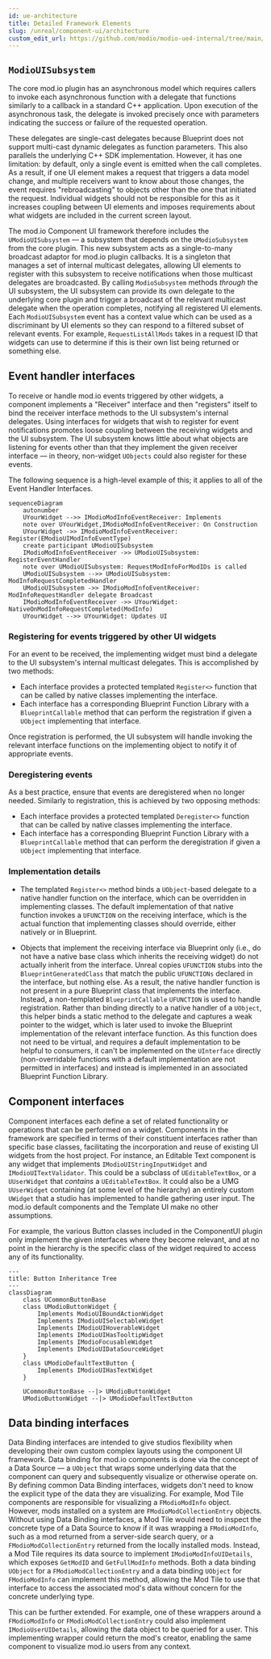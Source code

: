 ```yaml
---
id: ue-architecture
title: Detailed Framework Elements
slug: /unreal/component-ui/architecture
custom_edit_url: https://github.com/modio/modio-ue4-internal/tree/main/Plugins/ModioComponentUI/Doc/doc_root/en-us/component-ui/architecture.mdx
---
```



## `ModioUISubsystem`

The core mod.io plugin has an asynchronous model which requires callers to invoke each asynchronous function with a delegate that functions similarly to a callback in a standard C++ application. Upon execution of the asynchronous task, the delegate is invoked precisely once with parameters indicating the success or failure of the requested operation.

These delegates are single-cast delegates because Blueprint does not support multi-cast dynamic delegates as function parameters. This also parallels the underlying C++ SDK implementation. However, it has one limitation: by default, only a single event is emitted when the call completes. As a result, if one UI element makes a request that triggers a data model change, and multiple receivers want to know about those changes, the event requires "rebroadcasting" to objects other than the one that initiated the request. Individual widgets should not be responsible for this as it increases coupling between UI elements and imposes requirements about what widgets are included in the current screen layout.

The mod.io Component UI framework therefore includes the `UModioUISubsystem` — a subsystem that depends on the `UModioSubsystem` from the core plugin. This new subsystem acts as a single-to-many broadcast adaptor for mod.io plugin callbacks. It is a singleton that manages a set of internal multicast delegates, allowing UI elements to register with this subsystem to receive notifications when those multicast delegates are broadcasted. By calling `ModioSubsystem` methods *through* the UI subsystem, the UI subsystem can provide its own delegate to the underlying core plugin and trigger a broadcast of the relevant multicast delegate when the operation completes, notifying all registered UI elements. Each `ModioUISubsystem` event has a context value which can be used as a discriminant by UI elements so they can respond to a filtered subset of relevant events. For example, `RequestListAllMods` takes in a request ID that widgets can use to determine if this is their own list being returned or something else.

## Event handler interfaces

To receive or handle mod.io events triggered by other widgets, a component implements a "Receiver" interface and then "registers" itself to bind the receiver interface methods to the UI subsystem's internal delegates. Using interfaces for widgets that wish to register for event notifications promotes loose coupling between the receiving widgets and the UI subsystem. The UI subsystem knows little about what objects are listening for events other than that they implement the given receiver interface — in theory, non-widget `UObjects` could also register for these events.

The following sequence is a high-level example of this; it applies to all of the Event Handler Interfaces.

```mermaid
sequenceDiagram
    autonumber
    UYourWidget -->> IModioModInfoEventReceiver: Implements
    note over UYourWidget,IModioModInfoEventReceiver: On Construction
    UYourWidget ->> IModioModInfoEventReceiver: Register(EModioUIModInfoEventType)
    create participant UModioUISubsystem
    IModioModInfoEventReceiver ->> UModioUISubsystem: RegisterEventHandler
    note over UModioUISubsystem: RequestModInfoForModIDs is called
    UModioUISubsystem -->> UModioUISubsystem: ModInfoRequestCompletedHandler
    UModioUISubsystem ->> IModioModInfoEventReceiver: ModInfoRequestHandler delegate Broadcast
    IModioModInfoEventReceiver ->> UYourWidget: NativeOnModInfoRequestCompleted(ModInfo)
    UYourWidget -->> UYourWidget: Updates UI
```

### Registering for events triggered by other UI widgets

For an event to be received, the implementing widget must bind a delegate to the UI subsystem's internal multicast delegates. This is accomplished by two methods:

* Each interface provides a protected templated `Register<>` function that can be called by native classes implementing the interface.
* Each interface has a corresponding Blueprint Function Library with a `BlueprintCallable` method that can perform the registration if given a `UObject` implementing that interface.

Once registration is performed, the UI subsystem will handle invoking the relevant interface functions on the implementing object to notify it of appropriate events.

### Deregistering events

As a best practice, ensure that events are deregistered when no longer needed. Similarly to registration, this is achieved by two opposing methods:

* Each interface provides a protected templated `Deregister<>` function that can be called by native classes implementing the interface.
* Each interface has a corresponding Blueprint Function Library with a `BlueprintCallable` method that can perform the deregistration if given a `UObject` implementing that interface.

### Implementation details

* The templated `Register<>` method binds a `UObject`-based delegate to a native handler function on the interface, which can be overridden in implementing classes. The default implementation of that native function invokes a `UFUNCTION` on the receiving interface, which is the actual function that implementing classes should override, either natively or in Blueprint.

* Objects that implement the receiving interface via Blueprint only (i.e., do not have a native base class which inherits the receiving widget) do not actually inherit from the interface. Unreal copies `UFUNCTION` stubs into the `BlueprintGeneratedClass` that match the public `UFUNCTIONs` declared in the interface, but nothing else. As a result, the native handler function is not present in a pure Blueprint class that implements the interface. Instead, a non-templated `BlueprintCallable` `UFUNCTION` is used to handle registration. Rather than binding directly to a native handler of a `UObject`, this helper binds a static method to the delegate and captures a weak pointer to the widget, which is later used to invoke the Blueprint implementation of the relevant interface function. As this function does not need to be virtual, and requires a default implementation to be helpful to consumers, it can't be implemented on the `UInterface` directly (non-overridable functions with a default implementation are not permitted in interfaces) and instead is implemented in an associated Blueprint Function Library.

## Component interfaces

Component interfaces each define a set of related functionality or operations that can be performed on a widget. Components in the framework are specified in terms of their constituent interfaces rather than specific base classes, facilitating the incorporation and reuse of existing UI widgets from the host project. For instance, an Editable Text component is any widget that implements `IModioUIStringInputWidget` and `IModioUITextValidator`. This could be a subclass of `UEditableTextBox`, or a `UUserWidget` that *contains* a `UEditableTextBox`. It could also be a UMG `UUserWidget` containing (at some level of the hierarchy) an entirely custom `UWidget` that a studio has implemented to handle gathering user input. The mod.io default components and the Template UI make no other assumptions.

For example, the various Button classes included in the ComponentUI plugin only implement the given interfaces where they become relevant, and at no point in the hierarchy is the specific class of the widget required to access any of its functionality.

```mermaid
---
title: Button Inheritance Tree
---
classDiagram
	class UCommonButtonBase
	class UModioButtonWidget {
		Implements ModioUIBoundActionWidget
		Implements IModioUISelectableWidget
		Implements IModioUIHoverableWidget
		Implements IModioUIHasTooltipWidget
		Implements IModioFocusableWidget
		Implements IModioUIDataSourceWidget
	}
	class UModioDefaultTextButton {
		Implements IModioUIHasTextWidget
	}
	
	UCommonButtonBase --|> UModioButtonWidget
	UModioButtonWidget --|> UModioDefaultTextButton
```

## Data binding interfaces

Data Binding interfaces are intended to give studios flexibility when developing their own custom complex layouts using the component UI framework. Data binding for mod.io components is done via the concept of a Data Source — a `UObject` that wraps some underlying data that the component can query and subsequently visualize or otherwise operate on. By defining common Data Binding interfaces, widgets don't need to know the explicit type of the data they are visualizing. For example, Mod Tile components are responsible for visualizing a `FModioModInfo` object. However, mods installed on a system are `FModioModCollectionEntry` objects. Without using Data Binding interfaces, a Mod Tile would need to inspect the concrete type of a Data Source to know if it was wrapping a `FModioModInfo`, such as a mod returned from a server-side search query, or a `FModioModCollectionEntry` returned from the locally installed mods. Instead, a Mod Tile requires its data source to implement `IModioModInfoUIDetails`, which exposes `GetModID` and `GetFullModInfo` methods. Both a data binding `UObject` for a `FModioModCollectionEntry` and a data binding `UObject` for `FModioModInfo` can implement this method, allowing the Mod Tile to use that interface to access the associated mod's data without concern for the concrete underlying type.

This can be further extended. For example, one of these wrappers around a `FModioModInfo` or `FModioModCollectionEntry` could also implement `IModioUserUIDetails`, allowing the data object to be queried for a user. This implementing wrapper could return the mod's creator, enabling the same component to visualize mod.io users from any context.